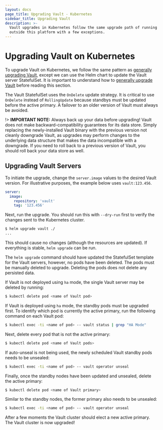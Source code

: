 ```yaml
---
layout: docs
page_title: Upgrading Vault - Kubernetes
sidebar_title: Upgrading Vault
description: >-
  Vault upgrades in Kubernetes follow the same upgrade path of running Vault
  outside this platform with a few exceptions.
---
```



# Upgrading Vault on Kubernetes

To upgrade Vault on Kubernetes, we follow the same pattern as
[generally upgrading Vault](/docs/upgrading), except we can use
the Helm chart to update the Vault server StatefulSet. It is important to understand
how to [generally upgrade Vault](/docs/upgrading) before reading this
section.

The Vault StatefulSet uses the `OnDelete` update strategy. It is critical to use
`OnDelete` instead of `RollingUpdate` because standbys must be updated before
the active primary. A failover to an older version of Vault must always be
avoided.

!> **IMPORTANT NOTE:** Always back up your data before upgrading! Vault does not
make backward-compatibility guarantees for its data store. Simply replacing the
newly-installed Vault binary with the previous version not cleanly
downgrade Vault, as upgrades may perform changes to the underlying data
structure that makes the data incompatible with a downgrade. If you need to roll
back to a previous version of Vault, you should roll back your data store as
well.

## Upgrading Vault Servers

To initiate the upgrade, change the `server.image` values to the
desired Vault version. For illustrative purposes, the example below uses
`vault:123.456`.

```yaml
server:
  image:
    repository: 'vault'
    tag: '123.456'
```

Next, run the upgrade. You should run this with `--dry-run` first to verify
the changes sent to the Kubernetes cluster.

```bash
$ helm upgrade vault ./
...
```

This should cause no changes (although the resources are updated). If
everything is stable, `helm upgrade` can be run.

The `helm upgrade` command should have updated the StatefulSet template for
the Vault servers, however, no pods have been deleted. The pods must be manually
deleted to upgrade. Deleting the pods does not delete any persisted data.

If Vault is not deployed using `ha` mode, the single Vault server may be deleted by
running:

```bash
$ kubectl delete pod <name of Vault pod>
```

If Vault is deployed using `ha` mode, the standby pods must be upgraded first.
To identify which pod is currently the active primary, run the following command
on each Vault pod:

```bash
$ kubectl exec -ti <name of pod> -- vault status | grep "HA Mode"
```

Next, delete every pod that is not the active primary:

```bash
$ kubectl delete pod <name of Vault pods>
```

If auto-unseal is not being used, the newly scheduled Vault standby pods needs
to be unsealed:

```bash
$ kubectl exec -ti <name of pod> -- vault operator unseal
```

Finally, once the standby nodes have been updated and unsealed, delete the active
primary:

```bash
$ kubectl delete pod <name of Vault primary>
```

Similar to the standby nodes, the former primary also needs to be unsealed:

```bash
$ kubectl exec -ti <name of pod> -- vault operator unseal
```

After a few moments the Vault cluster should elect a new active primary. The Vault
cluster is now upgraded!